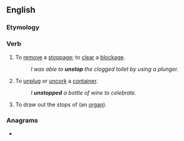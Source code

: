 ==English==

===Etymology===
{{prefix|en|un|stop}}

===Verb===
{{en-verb|unstopp}}

# To [[remove]] a [[stoppage]]; to [[clear]] a [[blockage]].
#: ''I was able to '''unstop''' the clogged toilet by using a plunger.''
# To [[unplug]] or [[uncork]] a [[container]].
#: ''I '''unstopped''' a bottle of wine to celebrate.''
# To draw out the stops of (an [[organ]]).

===Anagrams===
* {{anagrams|en|Pontus|puntos|put-ons|puts on|ton-ups|unpots}}